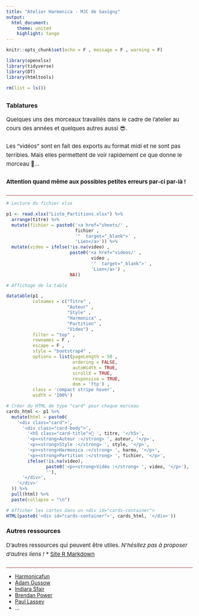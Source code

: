 ```yaml
---
title: "Atelier Harmonica - MJC de Savigny"
output: 
  html_document:
    theme: united
    highlight: tango
---
```


```r
knitr::opts_chunk$set(echo = F , message = F , warning = F)

library(openxlsx)
library(tidyverse)
library(DT)
library(htmltools)

rm(list = ls())

```

<style>
/* Style des cartes */
#cards-container {
  display: none;
}

.card {
  border: 1px solid #ddd;
  border-radius: 10px;
  margin-bottom: 20px;
  padding: 15px;
  box-shadow: 1px 1px 5px rgba(0,0,0,0.1);
  background: white;
}

/* Responsive – affiche les cartes uniquement sur mobile */
@media (max-width: 768px) {
  #cards-container {
    display: block;
  }

.card p {
    margin-bottom: 10px !important;
  }

  .dataTables_wrapper {
    display: none;
  }
}
</style>

<style>
.dataTables_wrapper {
  width: 100% !important;
  overflow-x: auto;
  -webkit-overflow-scrolling: touch;
}

table.dataTable {
  width: 100% !important;
  white-space: nowrap;
}

@media only screen and (max-width: 600px) {
  table.dataTable {
    font-size: 12px;
  }
}
</style>

<style>
@media only screen and (max-width: 600px) {
  body {
    padding: 10px;
  }

  h1 {
    font-size: 22px !important;
  }

  p {
    font-size: 14px !important;
  }
}
</style>


<style>

p {
  font-size: 15px !important;
  line-height: 1.6 !important;
  margin-bottom: 24px !important;
}

h1 {
  color: brown;
  text-align: center;
  font-size: 30px !important;
}

hr {
  border: none;
  height: 1px;
  background-color: brown;
}

.dataTables_wrapper {
  width: 100% !important;
  overflow-x: auto;
}

table.dataTable {
  width: 100% !important;
}
</style>


## {.tabset}

### Tablatures

Quelques uns des morceaux travaillés dans le cadre de l'atelier au cours des années et quelques autres aussi &#128526;.

Les "vidéos" sont en fait des exports au format midi et ne sont pas terribles. Mais elles permettent de voir rapidement ce que donne le morceau &#129300;...

**Attention quand même aux possibles petites erreurs par-ci par-là !** 

<hr>

```r

# Lecture du fichier xlsx

p1 <- read.xlsx("Liste_Partitions.xlsx") %>%
  arrange(titre) %>%
  mutate(fichier = paste0('<a href="sheets/' ,
                          fichier ,
                          '"  target="_blank">' ,
                          'Lien</a>')) %>%
  mutate(video = ifelse(!is.na(video) ,
                        paste0('<a href="videos/' ,
                                video ,
                                '"  target="_blank">' ,
                                'Lien</a>') ,
                        NA))

# Affichage de la table

datatable(p1 , 
          colnames = c("Titre" , 
                       "Auteur" , 
                       "Style" , 
                       "Harmonica" ,
                       "Partition" , 
                       "Video") ,
          filter = "top" , 
          rownames = F ,
          escape = F ,
          style = "bootstrap4" ,
          options = list(pageLength = 50 , 
                         ordering = FALSE, 
                         autoWidth = TRUE,
                         scrollX = TRUE,
                         responsive = TRUE,
                         dom = 'ftp') ,
          class = 'compact stripe hover',
          width = '100%')

# Créer du HTML de type "card" pour chaque morceau
cards_html <- p1 %>%
  mutate(html = paste0(
    '<div class="card">',
      '<div class="card-body">',
        '<h5 class="card-title">🎵 ', titre, '</h5>',
        '<p><strong>Auteur :</strong> ', auteur, '</p>',
        '<p><strong>Style :</strong> ', style, '</p>',
        '<p><strong>Harmonica :</strong> ', harmo, '</p>',
        '<p><strong>Partition :</strong> ', fichier, '</p>',
        ifelse(!is.na(video),
               paste0('<p><strong>Vidéo :</strong> ', video, '</p>'),
               ''),
      '</div>',
    '</div>'
  )) %>%
  pull(html) %>%
  paste(collapse = "\n")

# Afficher les cartes dans un <div id="cards-container">
HTML(paste0('<div id="cards-container">', cards_html, '</div>'))

```

### Autres ressources

D'autres ressources qui peuvent être utiles. *N'hésitez pas à proposer d'autres liens !*
* <a href="https://rmarkdown.rstudio.com" target="_blank">Site R Markdown</a>

<hr>

<ul>
  <li><a href="https://www.youtube.com/@harmonicafun" target="_blank">Harmonicafun</a></li>
  <li><a href="https://www.youtube.com/channel/UCfYHJbTZklgZU1bEVLaZyvQ" target="_blank">Adam Gussow</a></li>
  <li><a href="https://www.youtube.com/@indiarasfair" target="_blank">Indiara Sfair</a></li>
  <li><a href="https://www.youtube.com/@BrendanPowerMusic" target="_blank">Brendan Power</a></li>
  <li><a href="https://www.youtube.com/channel/UCBLq_Sd1msR2wyA6KSk6i_g" target="_blank">Paul Lassey</a></li>
  <li>...</li>
</ul>